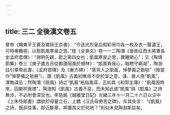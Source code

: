 ```yaml
---
---
---
```

title: 三二 全後漢文卷五
---




章帝《賜東平王蒼及瑯玡王京書》：“今送光烈皇后假紒帛巾各一枚及衣一箧遺王，可時奉瞻視，以慰凱風寒泉之思。”按《全晉文》卷一一二陶潛《晉故征西大將軍長史孟府君傳》：“淵明先親，君之第四女也；凱風寒泉之思，實鍾厥心”；又《陶靖節集》卷三《庚子歲五月從都還阻風於規林》：“凱風負我心，戢枻守窮湖”，陶澍註引章帝此書、《孟府君傳》及《衡方碑》：“感背人之凱風，悼蓼莪之勤劬”（按當作“悼蓼儀之劬勞”），謂《凱風》古義初無母不安於室之意。漢、晉人用“凱風”，渾無諱忌；然陶潛《阻風》詩之“凱風”衹指風耳，正如其《和郭主簿》：“凱風因時來，回颷吹我襟”，陶澍知《凱風》古義不惡，而未知此處“凱風”與《凱風》之詩無涉，不必附會深文也。李慈銘《越縵堂日記》光緒三年十一月二十六日以汪中《上朱侍郎書》謂欲於母墓立石，上鐫《汪氏母勞苦之碑》，斥其失言： “《凱風》之詩，既非佳事，即云斷章，將置其父於何地？”則似未見陶澍斯註矣。
